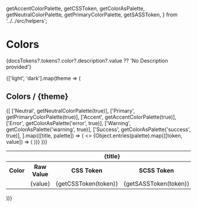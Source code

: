 
  getAccentColorPalette,
  getCSSToken,
  getColorAsPalette,
  getNeutralColorPalette,
  getPrimaryColorPalette,
  getSASSToken,
} from '../../src/helpers';

<Meta title="Tokens/Colors" />

# Colors

<p>{docsTokens?.tokens?.color?.description?.value ?? 'No Description provided'}</p>

{['light', 'dark'].map(theme => (
  <div key={theme}>
    <h2>Colors / {theme}</h2>
    <table className={`syn-theme-${theme}`}>
      <tbody>
        {[
          ['Neutral', getNeutralColorPalette(true)],
          ['Primary', getPrimaryColorPalette(true)],
          ['Accent', getAccentColorPalette(true)],
          ['Error', getColorAsPalette('error', true)],
          ['Warning', getColorAsPalette('warning', true)],
          ['Success', getColorAsPalette('success', true)],
        ].map(([title, palette]) => (
          <>
            <tr key={`${title}-header`}>
              <th colSpan="5">{title}</th>
            </tr>
            <tr key={`${title}-others`}>
              <th>Color</th>
              <th>Raw Value</th>
              <th>CSS Token</th>
              <th>SCSS Token</th>
              <th>JS Token</th>
            </tr>
            {Object.entries(palette).map(([token, value]) => (
              <tr key={`${title}-row-${token}`}>
                <td>
                  <div className="color-swatch" style={{ backgroundColor: value }} />
                </td>
                <td>
                  <CopyRawHexValue value={getCSSToken(token)}>{value}</CopyRawHexValue>
                </td>
                <td>
                  <CopyToClipBoard value={getCSSToken(token)}>
                    {getCSSToken(token)}
                  </CopyToClipBoard>
                </td>
                <td>
                  <CopyToClipBoard value={getSASSToken(token)}>
                    {getSASSToken(token)}
                  </CopyToClipBoard>
                </td>
                <td>
                  <CopyToClipBoard value={token}>
                    {token}
                  </CopyToClipBoard>
                </td>
              </tr>
            ))}
          </>
        ))}
      </tbody>
    </table>
  </div>
))}

<style>
{`
  .color-swatch {
    align-items: center;
    border-radius: 2px;
    box-shadow: 0 0 3px rgba(0, 0, 0, .2);
    display: flex;
    height: 40px;
    justify-content: center;
    width: 40px;
  }

  .copy-to-clipboard {
    text-align: center;
    width: 20px;
  }
`}
</style>
